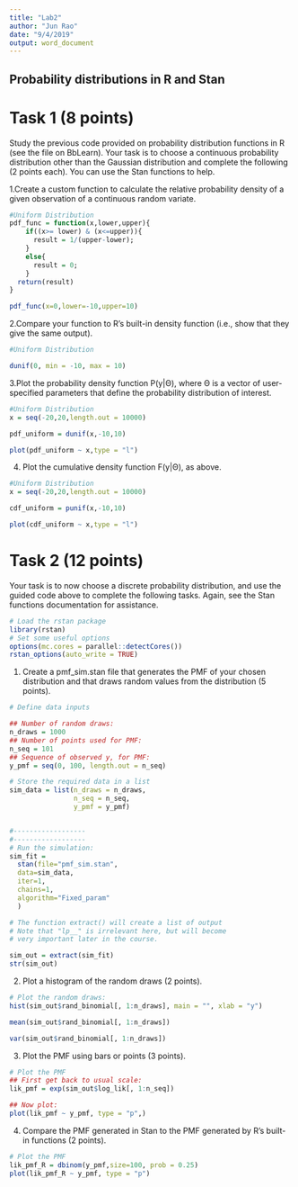 ```yaml
---
title: "Lab2"
author: "Jun Rao"
date: "9/4/2019"
output: word_document
---
```


## Probability distributions in R and Stan

# Task 1 (8 points)

Study the previous code provided on probability distribution functions in R (see the \texttt{Prob\_Distribs.RMD} file on BbLearn). Your task is to choose a continuous probability distribution other than the Gaussian distribution and complete the following (2 points each). You can use the Stan functions \href{https://mc-stan.org/docs/2_20/functions-reference/index.html#overview}{documentation} to help. 

1.Create a custom function to calculate the relative probability density of a given observation of a continuous random variate.
```r
#Uniform Distribution
pdf_func = function(x,lower,upper){
    if((x>= lower) & (x<=upper)){
      result = 1/(upper-lower);
    }
    else{
      result = 0;
    }
  return(result)
}

pdf_func(x=0,lower=-10,upper=10)


```

2.Compare your function to R’s built-in density function (i.e., show that they give the same output).
```r
#Uniform Distribution

dunif(0, min = -10, max = 10)

```
3.Plot the probability density function P(y|Θ), where Θ is a vector of user-specified parameters that
define the probability distribution of interest.

```r
#Uniform Distribution
x = seq(-20,20,length.out = 10000)

pdf_uniform = dunif(x,-10,10)

plot(pdf_uniform ~ x,type = "l")

```
4. Plot the cumulative density function F(y|Θ), as above.
```r
#Uniform Distribution
x = seq(-20,20,length.out = 10000)

cdf_uniform = punif(x,-10,10)

plot(cdf_uniform ~ x,type = "l")

```

# Task 2 (12 points)
Your task is to now choose a discrete probability distribution, and use the guided code above to complete
the following tasks. Again, see the Stan functions documentation for assistance.
```r
# Load the rstan package
library(rstan)
# Set some useful options
options(mc.cores = parallel::detectCores())
rstan_options(auto_write = TRUE)
```

1. Create a pmf_sim.stan file that generates the PMF of your chosen distribution and that draws random values from the distribution (5 points).
```r
# Define data inputs

## Number of random draws:
n_draws = 1000
## Number of points used for PMF:
n_seq = 101
## Sequence of observed y, for PMF:
y_pmf = seq(0, 100, length.out = n_seq)

# Store the required data in a list
sim_data = list(n_draws = n_draws,
                n_seq = n_seq,
                y_pmf = y_pmf)


#------------------
#------------------
# Run the simulation:
sim_fit =
  stan(file="pmf_sim.stan",
  data=sim_data,
  iter=1,
  chains=1,
  algorithm="Fixed_param"
  )

# The function extract() will create a list of output
# Note that "lp__" is irrelevant here, but will become
# very important later in the course.

sim_out = extract(sim_fit)
str(sim_out)
```
2. Plot a histogram of the random draws (2 points).
```r
# Plot the random draws:
hist(sim_out$rand_binomial[, 1:n_draws], main = "", xlab = "y")
```

```r
mean(sim_out$rand_binomial[, 1:n_draws])
```



```r
var(sim_out$rand_binomial[, 1:n_draws])
```
3. Plot the PMF using bars or points (3 points).
```r
# Plot the PMF
## First get back to usual scale:
lik_pmf = exp(sim_out$log_lik[, 1:n_seq])

## Now plot:
plot(lik_pmf ~ y_pmf, type = "p",)


```
4. Compare the PMF generated in Stan to the PMF generated by R’s built-in functions (2 points).
```r
# Plot the PMF
lik_pmf_R = dbinom(y_pmf,size=100, prob = 0.25)
plot(lik_pmf_R ~ y_pmf, type = "p")

```






















